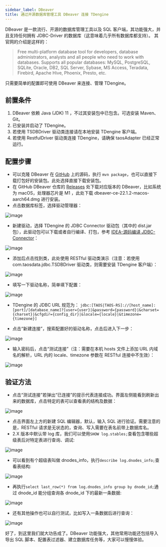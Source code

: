 ```yaml
---
sidebar_label: DBeaver
title: 通过开源数据库管理工具 DBeaver 连接 TDengine
---
```


DBeaver 是一款流行、开源的数据库管理工具以及 SQL 客户端，其功能强大，并且支持任何拥有 JDBC-Driver 的数据库（这意味着几乎所有数据库都支持）。
其官网的介绍是这样的：
>Free multi-platform database tool for developers, database administrators, analysts and all people who need to work with databases. Supports all popular databases: MySQL, PostgreSQL, SQLite, Oracle, DB2, SQL Server, Sybase, MS Access, Teradata, Firebird, Apache Hive, Phoenix, Presto, etc.

只需要简单的配置即可使用 DBeaver 来连接、管理 TDengine。

## 前置条件
1. DBeaver 依赖 Java (JDK) 11 ，不过其安装包中已包含。可选安装 Maven、Git。
2. 已安装并启动了 TDengine。
3. 若使用 TSDBDriver 驱动类连接请在本地安装 TDengine 客户端。
4. 若使用 RestfulDriver 驱动类连接 TDengine，请确保 taosAdapter 已经正常运行。

## 配置步骤
- 可以克隆 DBeaver 在 [GitHub](https://github.com/dbeaver/dbeaver) 上的源码，执行 `mvn package`，也可以直接下载打包好的安装包。此处选择直接下载安装包。
- 在 GitHub DBeaver 仓库的 [Releases](https://github.com/dbeaver/dbeaver/releases) 处下载对应版本的 DBeaver，比如系统为 macOS，处理器芯片是 M1 ，此处下载  dbeaver-ce-22.1.2-macos-aarch64.dmg 进行安装。
- 点击数据库标签，选择驱动管理器：

![image](https://user-images.githubusercontent.com/70138133/181191577-7bb91c96-b4fc-455f-9f6c-545993f0a445.png)

- 新建驱动，选择 TDengine 的 JDBC Connector 驱动包（其中的 dist.jar 包），此驱动包可以下载或者自行编译、打包，参考 [IDEA-源码编译 JDBC-Connector](https://docs.taosdata.com/third-party/IDEA#%E6%BA%90%E7%A0%81%E7%BC%96%E8%AF%91-jdbc-connector)：

![image](https://user-images.githubusercontent.com/70138133/181191709-fcc3faa3-cfe9-4b0b-8c1b-5074c9411c8b.png)

- 添加后点击找到类，此处使用 RESTful 驱动类演示（注意：若使用 com.taosdata.jdbc.TSDBDriver 驱动类，则需要安装 TDengine 客户端）：

![image](https://user-images.githubusercontent.com/70138133/181191776-fc1ab7ff-b323-4913-92d7-aa5a10a5a6d8.png)

- 填写一下驱动名称，简单填下配置：

![image](https://user-images.githubusercontent.com/70138133/181191846-2c16b98a-c171-4936-a894-3fdaf96cfba1.png)

- TDengine 的 JDBC URL 规范为：
`jdbc:[TAOS|TAOS-RS]://[host_name]:[port]/[database_name]?[user={user}|&password={password}|&charset={charset}|&cfgdir={config_dir}|&locale={locale}|&timezone={timezone}]`

- 点击“新建连接”，搜索配置好的驱动名称，点击后进入下一步：

![image](https://user-images.githubusercontent.com/70138133/181191887-cc13a397-64a0-4dfc-b42f-d65608e71eae.png)

- 输入密码后，点击“测试连接”（注：需要在本机 hosts 文件上添加 URL 内域名的解析，URL 内的 locale、timezone 参数在 RESTful 连接中不生效）：

![image](https://user-images.githubusercontent.com/70138133/181191921-e5a05f93-0ef5-45fb-8707-5697bcdef64b.png) 

## 验证方法
- 点击“测试连接”若弹出“已连接”的提示代表连接成功。界面左侧能看到刷新出来的数据库，点击特定的表可以查看表的结构及数据：

![image](https://user-images.githubusercontent.com/70138133/181192410-e7509c1a-0f9c-4282-a69a-82685e659fd7.png)

- 点击界面左上方的新建 SQL 编辑器，默认，输入 SQL 进行验证。需要注意的是，RESTful 请求是无状态的，查询、写入需要在表名前带上数据库名。
- 2.X 版本中默认带 log 库，我们可以使用`SHOW log.stables;`查看包含哪些超级表后对特定表进行查询、调试:

![image](https://user-images.githubusercontent.com/70138133/181192488-727c3c1d-906a-4fbe-bd2e-41678d5e1627.png)

- 可以看到有个超级表叫做 dnodes_info，执行`describe log.dnodes_info;`查看表结构:

![image](https://user-images.githubusercontent.com/70138133/181192651-0adaafeb-c7ff-4d02-93b4-e1e3aebb39ea.png)

- 再执行`select last_row(*) from log.dnodes_info group by dnode_id;`通过 dnode_id 能分组查询各 dnode_id 下的最新一条数据:

![image](https://user-images.githubusercontent.com/70138133/181192918-e71d6482-3901-4b14-956c-2894658e2b67.png)

- 还有其他操作也可以自行测试，比如写入一条数据后进行查询：

![image](https://user-images.githubusercontent.com/70138133/181192959-27b8ded5-9719-424a-ae08-3b5635dd7fbf.png)

好了，到这里我们就大功告成了。DBeaver 功能强大，其他常用功能还包括导入导出 SQL 脚本、配置表过滤器、建立数据库任务等，大家可以慢慢体验。

